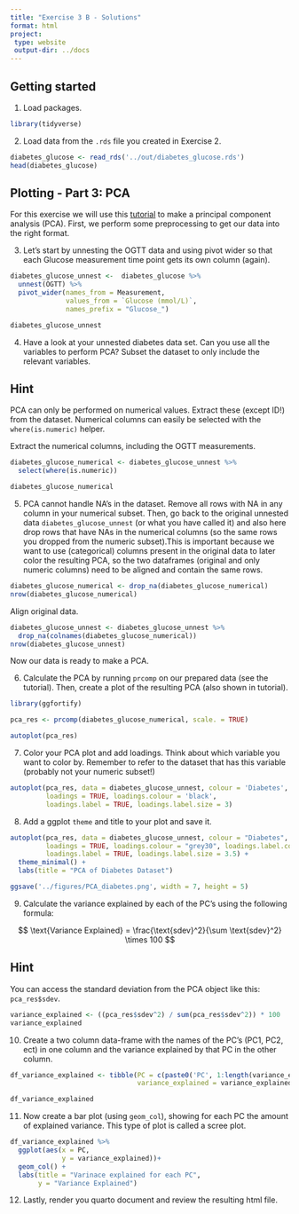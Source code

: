 ```yaml
---
title: "Exercise 3 B - Solutions"
format: html
project:
 type: website
 output-dir: ../docs
---
```


## Getting started 

1. Load packages. 

```r
library(tidyverse)
```

2. Load data from the `.rds` file you created in Exercise 2.

```r
diabetes_glucose <- read_rds('../out/diabetes_glucose.rds')
head(diabetes_glucose)
```

## Plotting - Part 3: PCA 

For this exercise we will use this [tutorial](https://cran.r-project.org/web/packages/ggfortify/vignettes/plot_pca.html) to make a principal component analysis (PCA). First, we perform some preprocessing to get our data into the right format. 

3. Let's start by unnesting the OGTT data and using pivot wider so that each Glucose measurement time point gets its own column (again). 

```r
diabetes_glucose_unnest <-  diabetes_glucose %>% 
  unnest(OGTT) %>% 
  pivot_wider(names_from = Measurement, 
              values_from = `Glucose (mmol/L)`, 
              names_prefix = "Glucose_")

diabetes_glucose_unnest
```


4. Have a look at your unnested diabetes data set. Can you use all the variables to perform PCA? Subset the dataset to only include the relevant variables.

::: {.callout-tip collapse="true"}
## Hint
PCA can only be performed on numerical values. Extract these (except ID!) from the dataset. 
Numerical columns can easily be selected with the `where(is.numeric)` helper.
:::


Extract the numerical columns, including the OGTT measurements. 

```r
diabetes_glucose_numerical <- diabetes_glucose_unnest %>%
  select(where(is.numeric))

diabetes_glucose_numerical
```


5. PCA cannot handle NA's in the dataset. Remove all rows with NA in any column in your numerical subset. 
Then, go back to the original unnested data `diabetes_glucose_unnest` (or what you have called it) and also here drop rows that have NAs in the numerical columns (so the same rows you dropped from the numeric subset).This is important because we want to use (categorical) columns present in the original data to later color the resulting PCA, so the two dataframes (original and only numeric columns) need to be aligned and contain the same rows.


```r
diabetes_glucose_numerical <- drop_na(diabetes_glucose_numerical)
nrow(diabetes_glucose_numerical)
```

Align original data.

```r
diabetes_glucose_unnest <- diabetes_glucose_unnest %>%
  drop_na(colnames(diabetes_glucose_numerical))
nrow(diabetes_glucose_unnest)
```

Now our data is ready to make a PCA.

6. Calculate the PCA by running `prcomp` on our prepared data (see the tutorial). Then, create a plot of the resulting PCA (also shown in tutorial).

```r
library(ggfortify)

pca_res <- prcomp(diabetes_glucose_numerical, scale. = TRUE)

autoplot(pca_res)
```

7. Color your PCA plot and add loadings. Think about which variable you want to color by. Remember to refer to the dataset that has this variable (probably not your numeric subset!)

```r
autoplot(pca_res, data = diabetes_glucose_unnest, colour = 'Diabetes',
         loadings = TRUE, loadings.colour = 'black',
         loadings.label = TRUE, loadings.label.size = 3)
```

8. Add a ggplot `theme` and title to your plot and save it. 


```r
autoplot(pca_res, data = diabetes_glucose_unnest, colour = "Diabetes",
         loadings = TRUE, loadings.colour = "grey30", loadings.label.colour = "black",
         loadings.label = TRUE, loadings.label.size = 3.5) + 
  theme_minimal() + 
  labs(title = "PCA of Diabetes Dataset")

ggsave('../figures/PCA_diabetes.png', width = 7, height = 5)
```

9. Calculate the variance explained by each of the PC's using the following formula:

$$
\text{Variance Explained} = \frac{\text{sdev}^2}{\sum \text{sdev}^2} \times 100
$$

::: {.callout-tip collapse="true"}
## Hint

You can access the standard deviation from the PCA object like this: `pca_res$sdev`. 

:::

```r
variance_explained <- ((pca_res$sdev^2) / sum(pca_res$sdev^2)) * 100
variance_explained
```

10. Create a two column data-frame with the names of the PC's (PC1, PC2, ect) in one column and the variance explained by that PC in the other column. 

```r
df_variance_explained <- tibble(PC = c(paste0('PC', 1:length(variance_explained))),
                                variance_explained = variance_explained)

df_variance_explained
```

11. Now create a bar plot (using `geom_col`), showing for each PC the amount of explained variance. This type of plot is called a scree plot.  


```r
df_variance_explained %>% 
  ggplot(aes(x = PC, 
             y = variance_explained))+ 
  geom_col() + 
  labs(title = "Varinace explained for each PC", 
       y = "Variance Explained")
```

12. Lastly, render you quarto document and review the resulting html file.






